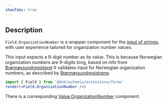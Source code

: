 ```yaml
---
showTabs: true
---
```


## Description

`Field.OrganizationNumber` is a wrapper component for the [input of strings](/uilib/extensions/forms/base-fields/String), with user experience tailored for organization number values.

This input expects a 9-digit number as its value. This is because Norwegian organization numbers are 9-digits long, based on info from [Brønnøysundregisteret](https://www.brreg.no/en/about-us-2/our-registers/about-the-central-coordinating-register-for-legal-entities-ccr/about-the-organisation-number/?nocache=1701776533136)
It validates input for Norwegian organization numbers, as described by [Brønnøysundregistrene](https://www.brreg.no/om-oss/registrene-vare/om-enhetsregisteret/organisasjonsnummeret/).

```jsx
import { Field } from '@dnb/eufemia/extensions/forms'
render(<Field.OrganizationNumber />)
```

There is a corresponding [Value.OrganizationNumber](/uilib/extensions/forms/Value/OrganizationNumber) component.

